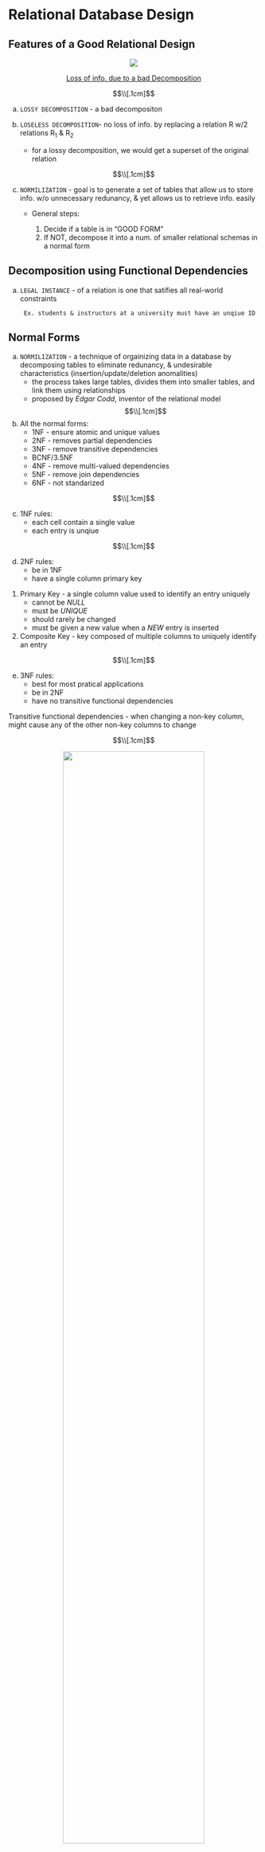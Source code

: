 # Relational Database Design 

## Features of a Good Relational Design

<center>
![](images/ch7/badDecomposition.jpg){}

[Loss of info. due to a bad Decomposition]()
</center>
$$\\[.1cm]$$

a. `LOSSY DECOMPOSITION` - a bad decompositon 

b. `LOSELESS DECOMPOSITION`- no loss of info. by replacing a relation R w/2 relations R~1~ & R~2~
      - for a lossy decomposition, we would get a superset of the original relation 
      
$$\\[.1cm]$$

c. `NORMILIZATION` - goal is to generate a set of tables that allow us to store info. w/o unnecessary redunancy, & yet allows us to retrieve info. easily 
      - General steps:
          
          1. Decide if a table is in "GOOD FORM"
          2. If NOT, decompose it into a num. of smaller relational schemas in a normal form 
          
      
      
## Decomposition using Functional Dependencies 
a. `LEGAL INSTANCE` - of a relation is one that satifies all real-world constraints

        Ex. students & instructors at a university must have an unqiue ID
        
       
       
## Normal Forms 
a. `NORMILIZATION` - a technique of orgainizing data in a database by decomposing tables to eliminate redunancy, & undesirable characteristics (insertion/update/deletion anomalities)
      - the process takes large tables, divides them into smaller tables, and link them using relationships 
      - proposed by *Edgar Codd*, inventor of the relational model 
$$\\[.1cm]$$

b. All the normal forms:
      - 1NF - ensure atomic and unique values 
      - 2NF - removes partial dependencies 
      - 3NF - remove transitive dependencies 
      - BCNF/3.5NF 
      - 4NF - remove multi-valued dependencies 
      - 5NF - remove join dependencies 
      - 6NF - not standarized 
      
      
$$\\[.1cm]$$

c. 1NF rules:
      - each cell contain a single value 
      - each entry is unqiue 

$$\\[.1cm]$$

d. 2NF rules:
      - be in 1NF 
      - have a single column primary key 
      
:::note 
1. Primary Key - a single column value used to identify an entry uniquely
      - cannot be *NULL* 
      - must be *UNIQUE* 
      - should rarely be changed 
      - must be given a new value when a *NEW* entry is inserted 

2. Composite Key - key composed of multiple columns to uniquely identify an entry

::: 

$$\\[.1cm]$$

e. 3NF rules:
      - best for most pratical applications 
      - be in 2NF 
      - have no transitive functional dependencies 

:::note 
Transitive functional dependencies - when changing a non-key column, might cause any of the other non-key columns to change
:::
$$\\[.1cm]$$


<center>
![](images/ch7/1nf.jpg){width=75%}

[Example of 1NF]()
</center>

<center>
![](images/ch7/2nf.jpg){width=75%}

[Example of 2NF & 3NF]()
</center>
$$\\[.1cm]$$


f. BCNF:
      - section under construction 

$$\\[.1cm]$$

g. 4NF rules:
      - be in 3NF 
      - table should not have multivalued dependencies 

:::note 
Conditions for Multi-valued dependencies (all must be true):

1. for a dependency A -> B (for a single A), multiple values of B exist 
2. have at least 3 columns 
3. for the other 2 columns, B & C, they should be independent
 
MVD occurs due to bad database design  
:::

$$\\[.1cm]$$

h. 5NF (a.k.a PJNF or Project Join Normal Dependency) rules:
      - be in 4NF 
      - not have Join Dependency 
      
:::note 
Join Dependency - when a table can be broken down into 2 seperate tables & no data is loss and when the 2 tables can be joined w/o no new entries being created

:::

<center>
![](images/ch7/5nf.jpg){width=75%}

[Example of 5NF]()
</center>
$$\\[.1cm]$$

      - from these 3 decomposed tables, info. is lost 
      b/c we do NOT know definitive that Ford brought 
      72XSW from ACME since in the original table, Ford 
      also brought 72XSW from ALWAT
            
      - thus, the orginal table does not have join
      dependency and is already in 5NF 







